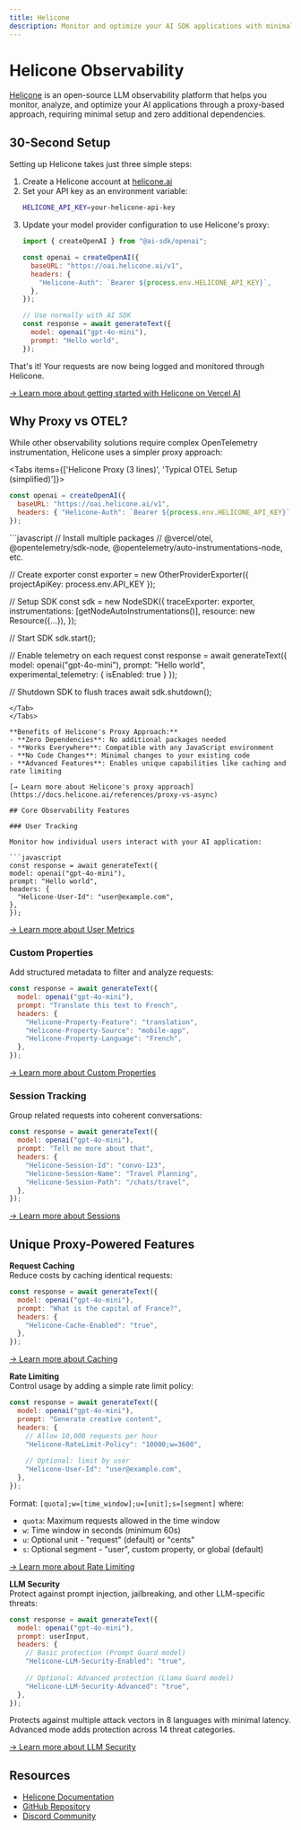 ```yaml
---
title: Helicone
description: Monitor and optimize your AI SDK applications with minimal configuration using Helicone
---
```


# Helicone Observability

[Helicone](https://helicone.ai) is an open-source LLM observability platform that helps you monitor, analyze, and optimize your AI applications through a proxy-based approach, requiring minimal setup and zero additional dependencies.

## 30-Second Setup

Setting up Helicone takes just three simple steps:

1. Create a Helicone account at [helicone.ai](https://helicone.ai)
2. Set your API key as an environment variable:
   ```bash filename=".env"
   HELICONE_API_KEY=your-helicone-api-key
   ```
3. Update your model provider configuration to use Helicone's proxy:
   ```javascript
   import { createOpenAI } from "@ai-sdk/openai";
   
   const openai = createOpenAI({
     baseURL: "https://oai.helicone.ai/v1",
     headers: {
       "Helicone-Auth": `Bearer ${process.env.HELICONE_API_KEY}`,
     },
   });
   
   // Use normally with AI SDK
   const response = await generateText({
     model: openai("gpt-4o-mini"),
     prompt: "Hello world",
   });
   ```

That's it! Your requests are now being logged and monitored through Helicone.

[→ Learn more about getting started with Helicone on Vercel AI](https://docs.helicone.ai/getting-started/integration-method/vercelai)

## Why Proxy vs OTEL?

While other observability solutions require complex OpenTelemetry instrumentation, Helicone uses a simpler proxy approach:

<Tabs items={['Helicone Proxy (3 lines)', 'Typical OTEL Setup (simplified)']}>
  <Tab>
  ```javascript
  const openai = createOpenAI({
    baseURL: "https://oai.helicone.ai/v1",
    headers: { "Helicone-Auth": `Bearer ${process.env.HELICONE_API_KEY}` },
  });
  ```
  </Tab>
  
  <Tab>
  ```javascript
  // Install multiple packages
  // @vercel/otel, @opentelemetry/sdk-node, @opentelemetry/auto-instrumentations-node, etc.
  
  // Create exporter
  const exporter = new OtherProviderExporter({ 
    projectApiKey: process.env.API_KEY 
  });
  
  // Setup SDK
  const sdk = new NodeSDK({
    traceExporter: exporter,
    instrumentations: [getNodeAutoInstrumentations()],
    resource: new Resource({...}),
  });
  
  // Start SDK
  sdk.start();
  
  // Enable telemetry on each request
  const response = await generateText({
    model: openai("gpt-4o-mini"),
    prompt: "Hello world",
    experimental_telemetry: { isEnabled: true }
  });
  
  // Shutdown SDK to flush traces
  await sdk.shutdown();
  ```
  </Tab>
</Tabs>

**Benefits of Helicone's Proxy Approach:**
- **Zero Dependencies**: No additional packages needed
- **Works Everywhere**: Compatible with any JavaScript environment
- **No Code Changes**: Minimal changes to your existing code
- **Advanced Features**: Enables unique capabilities like caching and rate limiting

[→ Learn more about Helicone's proxy approach](https://docs.helicone.ai/references/proxy-vs-async)

## Core Observability Features

### User Tracking

Monitor how individual users interact with your AI application:

```javascript
const response = await generateText({
  model: openai("gpt-4o-mini"),
  prompt: "Hello world",
  headers: {
    "Helicone-User-Id": "user@example.com",
  },
});
```

[→ Learn more about User Metrics](https://docs.helicone.ai/features/advanced-usage/user-metrics)

### Custom Properties

Add structured metadata to filter and analyze requests:

```javascript
const response = await generateText({
  model: openai("gpt-4o-mini"),
  prompt: "Translate this text to French",
  headers: {
    "Helicone-Property-Feature": "translation",
    "Helicone-Property-Source": "mobile-app",
    "Helicone-Property-Language": "French",
  },
});
```

[→ Learn more about Custom Properties](https://docs.helicone.ai/features/advanced-usage/custom-properties)

### Session Tracking

Group related requests into coherent conversations:

```javascript
const response = await generateText({
  model: openai("gpt-4o-mini"),
  prompt: "Tell me more about that",
  headers: {
    "Helicone-Session-Id": "convo-123",
    "Helicone-Session-Name": "Travel Planning",
    "Helicone-Session-Path": "/chats/travel",
  },
});
```

[→ Learn more about Sessions](https://docs.helicone.ai/features/sessions)

## Unique Proxy-Powered Features

**Request Caching**  
Reduce costs by caching identical requests:

```javascript
const response = await generateText({
  model: openai("gpt-4o-mini"),
  prompt: "What is the capital of France?",
  headers: {
    "Helicone-Cache-Enabled": "true",
  },
});
```

[→ Learn more about Caching](https://docs.helicone.ai/features/advanced-usage/caching)

**Rate Limiting**  
Control usage by adding a simple rate limit policy:

```javascript
const response = await generateText({
  model: openai("gpt-4o-mini"),
  prompt: "Generate creative content",
  headers: {
    // Allow 10,000 requests per hour
    "Helicone-RateLimit-Policy": "10000;w=3600",
    
    // Optional: limit by user
    "Helicone-User-Id": "user@example.com",
  },
});
```

Format: `[quota];w=[time_window];u=[unit];s=[segment]` where:
- `quota`: Maximum requests allowed in the time window
- `w`: Time window in seconds (minimum 60s)
- `u`: Optional unit - "request" (default) or "cents"
- `s`: Optional segment - "user", custom property, or global (default)

[→ Learn more about Rate Limiting](https://docs.helicone.ai/features/advanced-usage/custom-rate-limits)

**LLM Security**  
Protect against prompt injection, jailbreaking, and other LLM-specific threats:

```javascript
const response = await generateText({
  model: openai("gpt-4o-mini"),
  prompt: userInput,
  headers: {
    // Basic protection (Prompt Guard model)
    "Helicone-LLM-Security-Enabled": "true",
    
    // Optional: Advanced protection (Llama Guard model)
    "Helicone-LLM-Security-Advanced": "true",
  },
});
```

Protects against multiple attack vectors in 8 languages with minimal latency. Advanced mode adds protection across 14 threat categories.

[→ Learn more about LLM Security](https://docs.helicone.ai/features/advanced-usage/llm-security)

## Resources

- [Helicone Documentation](https://docs.helicone.ai)
- [GitHub Repository](https://github.com/Helicone/helicone)
- [Discord Community](https://discord.com/invite/2TkeWdXNPQ)